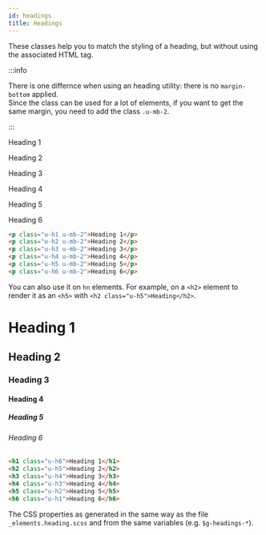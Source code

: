 ```yaml
---
id: headings
title: Headings
---
```



These classes help you to match the styling of a heading, but without using the
associated HTML tag.

:::info

There is one differnce when using an heading utility: there is no
`margin-bottom` applied.<br/> Since the class can be used for a lot of elements,
if you want to get the same margin, you need to add the class `.u-mb-2`.

:::

<Example>
  <p className="u-h1 u-mb-2">Heading 1</p>
  <p className="u-h2 u-mb-2">Heading 2</p>
  <p className="u-h3 u-mb-2">Heading 3</p>
  <p className="u-h4 u-mb-2">Heading 4</p>
  <p className="u-h5 u-mb-2">Heading 5</p>
  <p className="u-h6 u-mb-2">Heading 6</p>
</Example>

```html
<p class="u-h1 u-mb-2">Heading 1</p>
<p class="u-h2 u-mb-2">Heading 2</p>
<p class="u-h3 u-mb-2">Heading 3</p>
<p class="u-h4 u-mb-2">Heading 4</p>
<p class="u-h5 u-mb-2">Heading 5</p>
<p class="u-h6 u-mb-2">Heading 6</p>
```

You can also use it on `hn` elements. For example, on a `<h2>` element to render
it as an `<h5>` with `<h2 class="u-h5">Heading</h2>`.

<Example>
  <h1 className="u-h6">Heading 1</h1>
  <h2 className="u-h5">Heading 2</h2>
  <h3 className="u-h4">Heading 3</h3>
  <h4 className="u-h3">Heading 4</h4>
  <h5 className="u-h2">Heading 5</h5>
  <h6 className="u-h1">Heading 6</h6>
</Example>

```html
<h1 class="u-h6">Heading 1</h1>
<h2 class="u-h5">Heading 2</h2>
<h3 class="u-h4">Heading 3</h3>
<h4 class="u-h3">Heading 4</h4>
<h5 class="u-h2">Heading 5</h5>
<h6 class="u-h1">Heading 6</h6>
```

The CSS properties as generated in the same way as the file
`_elements.heading.scss` and from the same variables (e.g. `$g-headings-*`).
